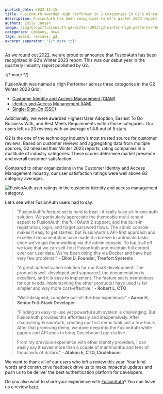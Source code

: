 ```yaml
---
publish_date: 2022-12-15 
title: FusionAuth awarded High Performer in 3 Categories in G2’s Winter 2023 Report
description: FusionAuth has been recognized in G2’s Winter 2023 report. This was our debut year in the quarterly industry report published by G2. 
authors: Emily Jansen
image: /img/blogs/fusionauth-g2-winter-2023/g2-winter-high-performer-header.png
categories: Company, News
tags: award, reviews, g2
excerpt_separator: "{/* more */}"
---
```


As we round out 2022, we are proud to announce that FusionAuth has been recognized in G2’s Winter 2023 report. This was our debut year in the quarterly industry report published by G2. 

{/* more */}

FusionAuth was named a High Performer across three categories in the G2 Winter 2023 Grid:

* [Customer Identity and Access Management (CIAM)](https://www.g2.com/categories/customer-identity-and-access-management-ciam)
* [Identity and Access Management (IAM)](https://www.g2.com/categories/identity-and-access-management-iam)
* [Single-Sign-On (SSO)](https://www.g2.com/categories/single-sign-on-sso)

Additionally, we were awarded Highest User Adoption, Easiest To Do Business With, and Best Meets Requirements within those categories. Our users left us 23 reviews with an average of 4.8 out of 5 stars.  

G2 is the one of the technology industry’s most trusted source for customer reviews. Based on customer reviews and aggregating data from multiple sources, G2 released their Winter 2023 reports, rating companies in a multitude of industry categories. These scores determine market presence and overall customer satisfaction.

Compared to other organizations in the Customer Identity and Access Management industry, our user satisfaction ratings were well above G2 category averages.

![FusionAuth user ratings in the customer identity and access management category.](/img/blogs/fusionauth-g2-winter-2023/fusionauth-user-ratings.png)

Let's see what FusionAuth users had to say:

>"FusionAuth's feature set is hard to beat - it really is an all-in-one auth solution. We particularly appreciate the themeable multi-tenant aspect to FusionAuth, the full OAuth 2 support, and the built-in registration, login, and forgot password flows. The admin console makes it easy to get started, but FusionAuth's API-first approach and excellent documentation have made it a breeze to automate tasks once we've got them working via the admin console. To top it all off we love that we can self-host FusionAuth and maintain full control over our user data. We've been doing this via Docker and have had very few problems." **- Elliot D, Founder, Treefort Systems**

>"A great authentication solution for our SaaS development. The product is well-developed and supported, the documentation is excellent, and it is easy to implement. The feature set is tremendous for our needs. Implementing the other products I have used is far simpler and way more cost-effective." **- Robert L, CTO**

>"Well-designed, complete out-of-the-box experience." **- Aaron H, Senior Full-Stack Developer**

>"Finding an easy-to-use yet powerful auth system is challenging. But FusionAuth provides this effortlessly and inexpensively. After discovering FusionAuth, creating our first demo took just a few hours. After that promising demo, we dove deep into the FusionAuth white papers and API docs to bring Circleboom Login to live.
>
>From my previous experience with other identity providers, I can easily say it saved more than a couple of man/months and tens of thousands of dollars." **- Atakan E, CTO, Circleboom**

We want to thank all of our users who left a review this year. Your kind words and constructive feedback drive us to make impactful updates and push us to be deliver the best authentication platform for developers.

Do you also want to share your experience with [FusionAuth](https://www.g2.com/products/fusionauth/reviews)? You can leave us a review [here](https://www.g2.com/products/fusionauth/reviews/start?return_to=https%3A%2F%2Fwww.g2.com%2Fproducts%2Ffusionauth%2Ftake_survey). 



